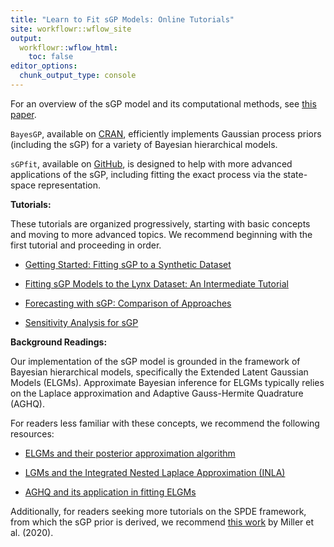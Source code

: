 ```yaml
---
title: "Learn to Fit sGP Models: Online Tutorials"
site: workflowr::wflow_site
output:
  workflowr::wflow_html:
    toc: false
editor_options:
  chunk_output_type: console
---
```


For an overview of the sGP model and its computational methods, see [this paper](https://arxiv.org/abs/2305.09914).

`BayesGP`, available on [CRAN](https://cran.r-project.org/web/packages/BayesGP/index.html), efficiently implements Gaussian process priors (including the sGP) for a variety of Bayesian hierarchical models.

`sGPfit`, available on [GitHub](https://github.com/AgueroZZ/sGPfit), is designed to help with more advanced applications of the sGP, including fitting the exact process via the state-space representation.


**Tutorials:**

These tutorials are organized progressively, starting with basic concepts and moving to more advanced topics. We recommend beginning with the first tutorial and proceeding in order.

+ [Getting Started: Fitting sGP to a Synthetic Dataset](starter.html)

+ [Fitting sGP Models to the Lynx Dataset: An Intermediate Tutorial](lynx.html)

+ [Forecasting with sGP: Comparison of Approaches](more_comparison.html)

+ [Sensitivity Analysis for sGP](sensitivity.html)


**Background Readings:**

Our implementation of the sGP model is grounded in the framework of Bayesian hierarchical models, specifically the Extended Latent Gaussian Models (ELGMs). Approximate Bayesian inference for ELGMs typically relies on the Laplace approximation and Adaptive Gauss-Hermite Quadrature (AGHQ).

For readers less familiar with these concepts, we recommend the following resources:

+ [ELGMs and their posterior approximation algorithm](https://www.tandfonline.com/doi/full/10.1080/10618600.2022.2099403?casa_token=ft2At-UOBTIAAAAA%3Ab1e5AGFyefDSdwFHE2r9Q7Mcpv-npuWnGIH1LwyGzYdhs9DjHwcq32JBbILmz_ukn7pgWtVa7lAytg)

+ [LGMs and the Integrated Nested Laplace Approximation (INLA)](https://academic.oup.com/jrsssb/article/71/2/319/7092907?login=false)

+ [AGHQ and its application in fitting ELGMs
](https://www.tandfonline.com/doi/full/10.1080/01621459.2022.2141635)

Additionally, for readers seeking more tutorials on the SPDE framework, from which the sGP prior is derived, we recommend [this work](https://link.springer.com/article/10.1007/s13253-019-00377-z) by Miller et al. (2020).

